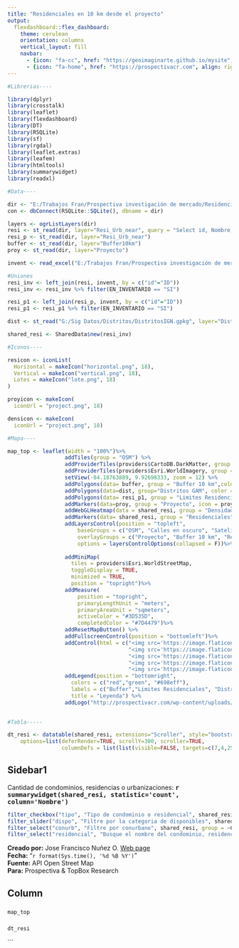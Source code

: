 ```yaml
---
title: "Residenciales en 10 km desde el proyecto"
output: 
  flexdashboard::flex_dashboard:
    theme: cerulean
    orientation: columns
    vertical_layout: fill
    navbar:
      - {icon: "fa-cc", href: "https://geoimaginarte.github.io/mysite", align: right }
      - {icon: "fa-home", href: "https://prospectivacr.com", align: right }
---
```


```r

#Librerias----

library(dplyr)
library(crosstalk)
library(leaflet)
library(flexdashboard)
library(DT)
library(RSQLite)
library(sf)
library(rgdal)
library(leaflet.extras)
library(leafem)
library(htmltools)
library(summarywidget)
library(readxl)

#Data----

dir <- "E:/Trabajos Fran/Prospectiva investigación de mercado/Residenciales_SantaAna_near/Resi_SA.gpkg"
con <- dbConnect(RSQLite::SQLite(), dbname = dir)

layers <- ogrListLayers(dir)
resi <- st_read(dir, layer="Resi_Urb_near", query = "Select id, Nombre, round(Area, 2) as Area, st_centroid(geom) as geom from Resi_Urb_near")
resi_p <- st_read(dir, layer="Resi_Urb_near")
buffer <- st_read(dir, layer="Buffer10km")
proy <- st_read(dir, layer="Proyecto")

invent <- read_excel("E:/Trabajos Fran/Prospectiva investigación de mercado/Residenciales_SantaAna_near/Datos/DATASET_ENINVENTARIO.xlsx", sheet = "Dataset")

#Uniones
resi_inv <- left_join(resi, invent, by = c("id"="ID"))
resi_inv <- resi_inv %>% filter(EN_INVENTARIO == "SI")

resi_p1 <- left_join(resi_p, invent, by = c("id"="ID"))
resi_p1 <- resi_p1 %>% filter(EN_INVENTARIO == "SI")

dist <- st_read("G:/Sig Datos/Distritos/DistritosIGN.gpkg", layer="DistritosGAM")

shared_resi <- SharedData$new(resi_inv)

#Iconos----

resicon <- iconList(
  Horizontal = makeIcon("horizontal.png", 18),
  Vertical = makeIcon("vertical.png", 18),
  Lotes = makeIcon("lote.png", 18)
)

proyicon <- makeIcon(
  iconUrl = "project.png", 18)

densicon <- makeIcon(
  iconUrl = "project.png", 18)

#Mapa----

map_top <- leaflet(width = "100%")%>%
                  addTiles(group = "OSM") %>%
                  addProviderTiles(providers$CartoDB.DarkMatter, group = "Calles en oscuro") %>%
                  addProviderTiles(providers$Esri.WorldImagery, group = "Satelite") %>%
                  setView(-84.18763889, 9.92698333, zoom = 12) %>% 
                  addPolygons(data= buffer, group = "Buffer 10 km",color = "red", weight = 3, stroke=1, fillOpacity = .05)%>%
                  addPolygons(data=dist, group="Distritos GAM", color = "#698eff", popup= paste0("Distrito: ", dist$distrito), fillOpacity = 0.05)%>%
                  addPolygons(data= resi_p1, group = "Limites Residenciales",color = "green", label = ~Nombre, weight = 3)%>%
                  addMarkers(data=proy, group = "Proyecto", icon = proyicon)%>%
                  addWebGLHeatmap(data = shared_resi, group = "Densidad de residenciales", size = "2000", units = "m", opacity = 0.5, gradientTexture = "deep-sea", alphaRange = 0.5) %>% 
                  addMarkers(data= shared_resi, group = "Residenciales", icon = ~resicon[TIPO], label = ~Nombre) %>% 
                  addLayersControl(position = "topleft",
                      baseGroups = c("OSM", "Calles en oscuro", "Satelite"),
                      overlayGroups = c("Proyecto", "Buffer 10 km", "Residenciales", "Densidad de residenciales","Limites Residenciales","Distritos GAM"),
                      options = layersControlOptions(collapsed = F))%>%
                  
                  addMiniMap(
                    tiles = providers$Esri.WorldStreetMap,
                    toggleDisplay = TRUE,
                    minimized = TRUE,
                    position = "topright")%>%
                  addMeasure(
                      position = "topright",
                      primaryLengthUnit = "meters",
                      primaryAreaUnit = "sqmeters",
                      activeColor = "#3D535D",
                      completedColor = "#7D4479")%>%
                  addResetMapButton() %>%
                  addFullscreenControl(position = "bottomleft")%>%
                  addControl(html = c("<img src='https://image.flaticon.com/icons/svg/440/440672.svg' height=18 width=18>Verticales<br/>", 
                                      "<img src='https://image.flaticon.com/icons/svg/440/440678.svg' height=18 width=18>Horizontal<br/>", 
                                      "<img src='https://image.flaticon.com/icons/svg/197/197718.svg' height=18 width=18>Lotes<br/>", 
                                      "<img src='https://image.flaticon.com/icons/svg/992/992225.svg' height=18 width=18>Densidad de residenciales<br/>", 
                                      "<img src='https://image.flaticon.com/icons/svg/684/684908.svg' height=18 width=18>Proyecto<br/>"), position="bottomright") %>% 
                  addLegend(position = "bottomright",
                    colors = c("red","green", "#698eff"),
                    labels = c("Buffer","Limites Residenciales", "Distritos GAM"), opacity = .5,
                    title = "Leyenda") %>% 
                  addLogo("http://prospectivacr.com/wp-content/uploads/2018/03/perpectiva-logo.png", url = "http://prospectivacr.com/", position = "bottomleft", offset.x = 70, offset.y = 10, width = 204, height = 39)
                  

#Tabla-----

dt_resi <- datatable(shared_resi, extensions="Scroller", style="bootstrap", class="compact", width="100%",
    options=list(deferRender=TRUE, scrollY=300, scroller=TRUE, 
                 columnDefs = list(list(visible=FALSE, targets=c(7,4,25))))) %>% formatPercentage("% VENTA") %>% formatCurrency(c("PRECIOS(m²) DESDE", "PRECIOS(m²) HASTA" ,"PRECIOS(m²) PROMEDIO","PROMEDIO POR UNIDAD", "VALOR DE DISPONIBLES $")) %>% formatDate("INGRESO AL MERCADO", method = "toUTCString", params = list("no", list(timeZone = "UTC"))) %>% formatRound(c("ABSORCIÓN MENSUAL", "MESES EN INVENTARIO"), c(1,0))

```

Sidebar1 {.sidebar}
-----------------------------------------------------------------------

Cantidad de condominios, residencias o urbanizaciones: <b><big>`r summarywidget(shared_resi, statistic='count', column='Nombre')`</big></b>

```r
filter_checkbox("tipo", "Tipo de condominio o residencial", shared_resi, group = ~TIPO)
filter_slider("dispo", "Filtre por la categoria de disponibles", shared_resi, column = ~DISPONIBLES, post = " Disponibles")
filter_select("conurb", "Filtre por conurbano", shared_resi, group = ~CONURBANO, multiple = T)
filter_select("residencial", "Busque el nombre del condominio, residencial o urbanizacion", shared_resi, group = ~Nombre, multiple = T)

```



<p><p><p><p>
<b>Creado por:</b> Jose Francisco Nuñez O. [Web page](https://geoimaginarte.github.io/mysite)
<br><b>Fecha:</b> "`r format(Sys.time(), '%d %B %Y')`"
<br><b>Fuente:</b> API Open Street Map
<br><b>Para:</b> Prospectiva & TopBox Research
<p>
<p>

Column
-----------------

###

```r

map_top

```

### 

```r

dt_resi

```
```